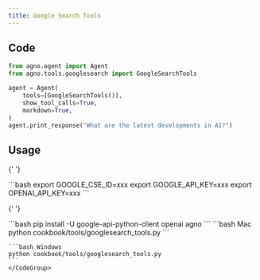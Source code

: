 ```yaml
---
title: Google Search Tools
---
```


## Code

```python cookbook/tools/googlesearch_tools.py
from agno.agent import Agent
from agno.tools.googlesearch import GoogleSearchTools

agent = Agent(
    tools=[GoogleSearchTools()],
    show_tool_calls=True,
    markdown=True,
)
agent.print_response("What are the latest developments in AI?")
```

## Usage

<Steps>
  <Snippet file="create-venv-step.mdx" />

{' '}

<Step title="Set your API credentials">
  ```bash export GOOGLE_CSE_ID=xxx export GOOGLE_API_KEY=xxx export OPENAI_API_KEY=xxx ```
</Step>

{' '}

<Step title="Install libraries">
  ```bash pip install -U google-api-python-client openai agno ```
</Step>

  <Step title="Run Agent">
    <CodeGroup>
    ```bash Mac
    python cookbook/tools/googlesearch_tools.py
    ```

    ```bash Windows
    python cookbook/tools/googlesearch_tools.py
    ```
    </CodeGroup>

  </Step>
</Steps>
